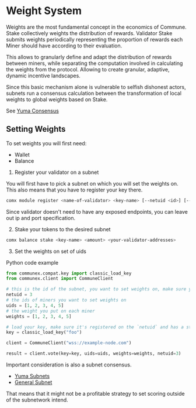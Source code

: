 # Weight System

Weights are the most fundamental concept in the economics of Commune. Stake collectively weights the distribution of rewards. Validator Stake submits weights periodically representing the proportion of rewards each Miner should have according to their evaluation.

This allows to granularly define and adapt the distribution of rewards between miners, while separating the computation involved in calculating the weights from the protocol. Allowing to create granular, adaptive, dynamic incentive landscapes.

Since this basic mechanism alone is vulnerable to selfish dishonest actors, subnets run a consensus calculation between the transformation of local weights to global weights based on Stake.

See [Yuma Consensus](/docs/subspace/yuma-consensus)

## Setting Weights

To set weights you will first need:

- Wallet
- Balance

1. Register your validator on a subnet

You will first have to pick a subnet on which you will set the weights on. This also means that you have to register your key there.

```bash
comx module register <name-of-validator> <key-name> [--netuid <id>] [--ip <ip>] [--port <port>] [--metadata <metadata>] [--new-subnet-name <name>]
```

Since validator doesn't need to have any exposed endpoints, you can leave out ip and port specification.

2. Stake your tokens to the desired subnet

```bash
comx balance stake <key-name> <amount> <your-validator-addresses>
```

3. Set the weights on set of uids

Python code example

```py
from communex.compat.key import classic_load_key
from communex.client import CommuneClient

# this is the id of the subnet, you want to set weights on, make sure your key is registered here
netuid = 3
# the ids of miners you want to set weights on
uids = [1, 2, 3, 4, 5]
# the weight you put on each miner
weights = [1, 2, 3, 4, 5]

# load your key, make sure it's registered on the `netuid` and has a stake on it
key = classic_load_key("foo")

client = CommuneClient("wss://example-node.com")

result = client.vote(key=key, uids=uids, weights=weights, netuid=3)
```

Important consideration is also a subnet consensus.

- [Yuma Subnets](/docs/subnets/yuma-subnets)
- [General Subnet](/docs/subnets/general-subnet)

That means that it might not be a profitable strategy to set scoring outside of the subnetwork intend.
